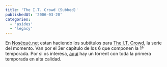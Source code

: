 ```yaml
---
title: 'The I.T. Crowd (Subbed)'
publishedAt: '2006-03-20'
categories:
  - 'asides'
  - 'legacy'
---
```


En [Noséqué.net](http://www.noseque.net/wordpress/) estan haciendo los subtitulos para [The I.T. Crowd](http://www.theitcrowd.co.uk/), la serie del momento. Van por el 3er capitulo de los 6 que componen la 1ª temporada. Por si os interesa, [aquí](http://www.mininova.org/get/243893) hay un torrent con toda la primera temporada en alta calidad.
